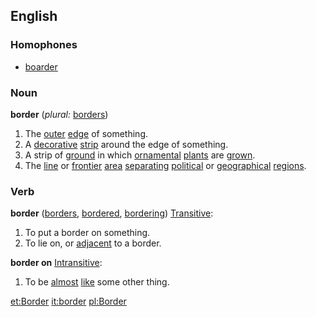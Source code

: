 ==English==

===Homophones===
*[[boarder]]

===Noun===
'''border'''  (''plural:'' [[borders]])
#The [[outer]] [[edge]] of something.
#A [[decorative]] [[strip]] around the edge of something.
#A strip of [[ground]] in which [[ornamental]] [[plant]]s are [[grown]].
#The [[line]] or [[frontier]] [[area]] [[separating]] [[political]] or [[geographical]] [[region]]s.

===Verb===
'''border'''  ([[borders]], [[bordered]], [[bordering]])
[[Transitive]]:
#To put a border on something.
#To lie on, or [[adjacent]] to a border.

'''border on''' [[Intransitive]]:
#To be [[almost]] [[like]] some other thing.

[[et:Border]]
[[it:border]]
[[pl:Border]]